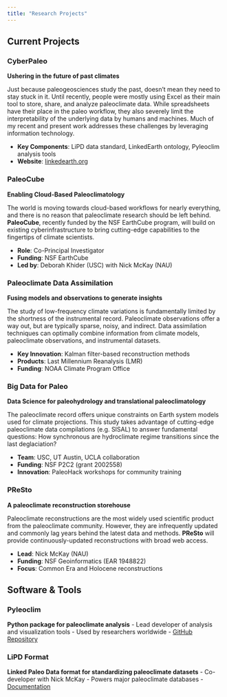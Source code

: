 ```yaml
---
title: "Research Projects"
---
```


## Current Projects

### CyberPaleo
::: {.project-card}
**Ushering in the future of past climates**

Just because paleogeosciences study the past, doesn't mean they need to stay stuck in it. Until recently, people were mostly using Excel as their main tool to store, share, and analyze paleoclimate data. While spreadsheets have their place in the paleo workflow, they also severely limit the interpretability of the underlying data by humans and machines. Much of my recent and present work addresses these challenges by leveraging information technology.

- **Key Components**: LiPD data standard, LinkedEarth ontology, Pyleoclim analysis tools
- **Website**: [linkedearth.org](https://linkedearth.org)
:::

### PaleoCube
::: {.project-card}
**Enabling Cloud-Based Paleoclimatology**

The world is moving towards cloud-based workflows for nearly everything, and there is no reason that paleoclimate research should be left behind. **PaleoCube**, recently funded by the NSF EarthCube program, will build on existing cyberinfrastructure to bring cutting-edge capabilities to the fingertips of climate scientists.

- **Role**: Co-Principal Investigator
- **Funding**: NSF EarthCube
- **Led by**: Deborah Khider (USC) with Nick McKay (NAU)
:::

### Paleoclimate Data Assimilation
::: {.project-card}
**Fusing models and observations to generate insights**

The study of low-frequency climate variations is fundamentally limited by the shortness of the instrumental record. Paleoclimate observations offer a way out, but are typically sparse, noisy, and indirect. Data assimilation techniques can optimally combine information from climate models, paleoclimate observations, and instrumental datasets.

- **Key Innovation**: Kalman filter-based reconstruction methods
- **Products**: Last Millennium Reanalysis (LMR)
- **Funding**: NOAA Climate Program Office
:::

### Big Data for Paleo
::: {.project-card}
**Data Science for paleohydrology and translational paleoclimatology**

The paleoclimate record offers unique constraints on Earth system models used for climate projections. This study takes advantage of cutting-edge paleoclimate data compilations (e.g. SISAL) to answer fundamental questions: How synchronous are hydroclimate regime transitions since the last deglaciation?

- **Team**: USC, UT Austin, UCLA collaboration
- **Funding**: NSF P2C2 (grant 2002558)
- **Innovation**: PaleoHack workshops for community training
:::

### PReSto
::: {.project-card}
**A paleoclimate reconstruction storehouse**

Paleoclimate reconstructions are the most widely used scientific product from the paleoclimate community. However, they are infrequently updated and commonly lag years behind the latest data and methods. **PReSto** will provide continuously-updated reconstructions with broad web access.

- **Lead**: Nick McKay (NAU)
- **Funding**: NSF Geoinformatics (EAR 1948822)
- **Focus**: Common Era and Holocene reconstructions
:::

## Software & Tools

### Pyleoclim
**Python package for paleoclimate analysis**
- Lead developer of analysis and visualization tools
- Used by researchers worldwide
- [GitHub Repository](https://github.com/LinkedEarth/Pyleoclim_util)

### LiPD Format
**Linked Paleo Data format for standardizing paleoclimate datasets**
- Co-developer with Nick McKay
- Powers major paleoclimate databases
- [Documentation](https://lipd.net)